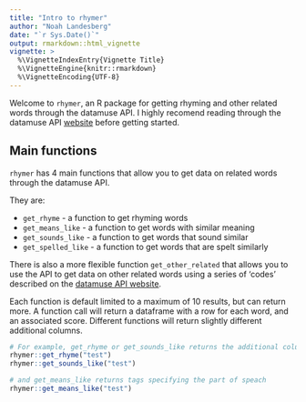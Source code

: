```yaml
---
title: "Intro to rhymer"
author: "Noah Landesberg"
date: "`r Sys.Date()`"
output: rmarkdown::html_vignette
vignette: >
  %\VignetteIndexEntry{Vignette Title}
  %\VignetteEngine{knitr::rmarkdown}
  %\VignetteEncoding{UTF-8}
---
```


Welcome to `rhymer`, an R package for getting rhyming and other related words through the datamuse API. I highly recomend reading through the datamuse API [website](http://www.datamuse.com/api/) before getting started.

## Main functions
`rhymer` has 4 main functions that allow you to get data on related words through the datamuse API.    
  
They are: 

  - `get_rhyme` - a function to get rhyming words  
  - `get_means_like` - a function to get words with similar meaning  
  - `get_sounds_like` - a function to get words that sound similar  
  - `get_spelled_like` - a function to get words that are spelt similarly  

There is also a more flexible function `get_other_related` that allows you to use the API to get data on other related words using a series of 'codes' described on the [datamuse API website](http://www.datamuse.com/api/).  

Each function is default limited to a maximum of 10 results, but can return more. A function call will return a dataframe with a row for each word, and an associated score. Different functions will return slightly different additional columns.

```r
# For example, get_rhyme or get_sounds_like returns the additional column numSyllables
rhymer::get_rhyme("test")
rhymer::get_sounds_like("test")

# and get_means_like returns tags specifying the part of speach
rhymer::get_means_like("test")
```
